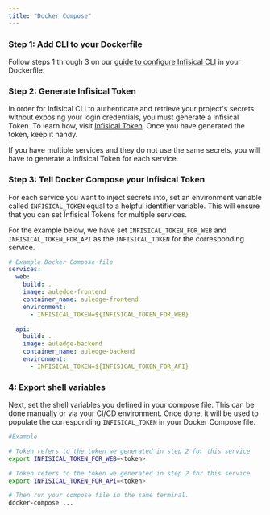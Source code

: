 ```yaml
---
title: "Docker Compose"
---
```


### Step 1: Add CLI to your Dockerfile

Follow steps 1 through 3 on our [guide to configure Infisical CLI](../getting-started/cli/installation) in your Dockerfile.

### Step 2: Generate Infisical Token

In order for Infisical CLI to authenticate and retrieve your project's secrets without exposing your login credentials, you must generate a Infisical Token.
To learn how, visit [Infisical Token](../getting-started/cli/infisical-token). Once you have generated the token, keep it handy.

<Info>
  If you have multiple services and they do not use the same secrets, you will
  have to generate a Infisical Token for each service.
</Info>

### Step 3: Tell Docker Compose your Infisical Token

For each service you want to inject secrets into, set an environment variable called `INFISICAL_TOKEN` equal to a helpful identifier variable.
This will ensure that you can set Infisical Tokens for multiple services.

For the example below, we have set `INFISICAL_TOKEN_FOR_WEB` and `INFISICAL_TOKEN_FOR_API` as the `INFISICAL_TOKEN` for the corresponding service.

```yaml
# Example Docker Compose file
services:
  web:
    build: .
    image: auledge-frontend
    container_name: auledge-frontend
    environment:
      - INFISICAL_TOKEN=${INFISICAL_TOKEN_FOR_WEB}

  api:
    build: .
    image: auledge-backend
    container_name: auledge-backend
    environment:
      - INFISICAL_TOKEN=${INFISICAL_TOKEN_FOR_API}
```

### 4: Export shell variables

Next, set the shell variables you defined in your compose file. This can be done manually or via your CI/CD environment. Once done, it will be used to populate the corresponding `INFISICAL_TOKEN`
in your Docker Compose file.

```bash
#Example

# Token refers to the token we generated in step 2 for this service
export INFISICAL_TOKEN_FOR_WEB=<token>

# Token refers to the token we generated in step 2 for this service
export INFISICAL_TOKEN_FOR_API=<token>

# Then run your compose file in the same terminal.
docker-compose ...
```
